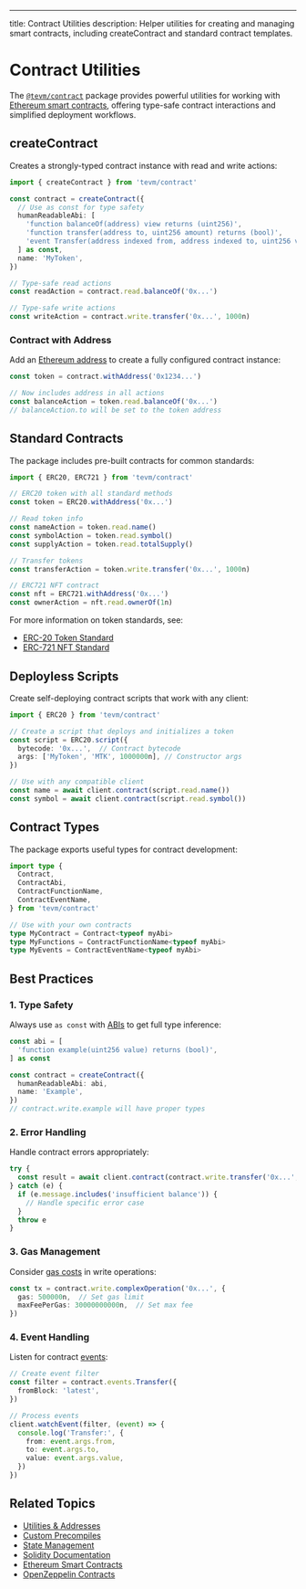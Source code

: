 ---
title: Contract Utilities
description: Helper utilities for creating and managing smart contracts, including createContract and standard contract templates.

# Contract Utilities

The [`@tevm/contract`](https://github.com/evmts/tevm-monorepo/tree/main/packages/contract) package provides powerful utilities for working with [Ethereum smart contracts](https://ethereum.org/en/developers/docs/smart-contracts/), offering type-safe contract interactions and simplified deployment workflows.

## createContract

Creates a strongly-typed contract instance with read and write actions:

```ts
import { createContract } from 'tevm/contract'

const contract = createContract({
  // Use as const for type safety
  humanReadableAbi: [
    'function balanceOf(address) view returns (uint256)',
    'function transfer(address to, uint256 amount) returns (bool)',
    'event Transfer(address indexed from, address indexed to, uint256 value)',
  ] as const,
  name: 'MyToken',
})

// Type-safe read actions
const readAction = contract.read.balanceOf('0x...')

// Type-safe write actions
const writeAction = contract.write.transfer('0x...', 1000n)
```

### Contract with Address

Add an [Ethereum address](https://ethereum.org/en/developers/docs/accounts/#account-creation) to create a fully configured contract instance:

```ts
const token = contract.withAddress('0x1234...')

// Now includes address in all actions
const balanceAction = token.read.balanceOf('0x...')
// balanceAction.to will be set to the token address
```

## Standard Contracts

The package includes pre-built contracts for common standards:

```ts
import { ERC20, ERC721 } from 'tevm/contract'

// ERC20 token with all standard methods
const token = ERC20.withAddress('0x...')

// Read token info
const nameAction = token.read.name()
const symbolAction = token.read.symbol()
const supplyAction = token.read.totalSupply()

// Transfer tokens
const transferAction = token.write.transfer('0x...', 1000n)

// ERC721 NFT contract
const nft = ERC721.withAddress('0x...')
const ownerAction = nft.read.ownerOf(1n)
```

For more information on token standards, see:
- [ERC-20 Token Standard](https://ethereum.org/en/developers/docs/standards/tokens/erc-20/)
- [ERC-721 NFT Standard](https://ethereum.org/en/developers/docs/standards/tokens/erc-721/)

## Deployless Scripts

Create self-deploying contract scripts that work with any client:

```ts
import { ERC20 } from 'tevm/contract'

// Create a script that deploys and initializes a token
const script = ERC20.script({
  bytecode: '0x...',  // Contract bytecode
  args: ['MyToken', 'MTK', 1000000n], // Constructor args
})

// Use with any compatible client
const name = await client.contract(script.read.name())
const symbol = await client.contract(script.read.symbol())
```

## Contract Types

The package exports useful types for contract development:

```ts
import type {
  Contract,
  ContractAbi,
  ContractFunctionName,
  ContractEventName,
} from 'tevm/contract'

// Use with your own contracts
type MyContract = Contract<typeof myAbi>
type MyFunctions = ContractFunctionName<typeof myAbi>
type MyEvents = ContractEventName<typeof myAbi>
```

## Best Practices

### 1. Type Safety

Always use `as const` with [ABIs](https://docs.soliditylang.org/en/latest/abi-spec.html) to get full type inference:

```ts
const abi = [
  'function example(uint256 value) returns (bool)',
] as const

const contract = createContract({
  humanReadableAbi: abi,
  name: 'Example',
})
// contract.write.example will have proper types
```

### 2. Error Handling

Handle contract errors appropriately:

```ts
try {
  const result = await client.contract(contract.write.transfer('0x...', 1000n))
} catch (e) {
  if (e.message.includes('insufficient balance')) {
    // Handle specific error case
  }
  throw e
}
```

### 3. Gas Management

Consider [gas costs](https://ethereum.org/en/developers/docs/gas/) in write operations:

```ts
const tx = contract.write.complexOperation('0x...', {
  gas: 500000n,  // Set gas limit
  maxFeePerGas: 30000000000n,  // Set max fee
})
```

### 4. Event Handling

Listen for contract [events](https://docs.soliditylang.org/en/latest/contracts.html#events):

```ts
// Create event filter
const filter = contract.events.Transfer({
  fromBlock: 'latest',
})

// Process events
client.watchEvent(filter, (event) => {
  console.log('Transfer:', {
    from: event.args.from,
    to: event.args.to,
    value: event.args.value,
  })
})
```

## Related Topics
- [Utilities & Addresses](./utils)
- [Custom Precompiles](../advanced/custom-precompiles)
- [State Management](../core/managing-state)
- [Solidity Documentation](https://docs.soliditylang.org/)
- [Ethereum Smart Contracts](https://ethereum.org/en/developers/docs/smart-contracts/)
- [OpenZeppelin Contracts](https://docs.openzeppelin.com/contracts/)
